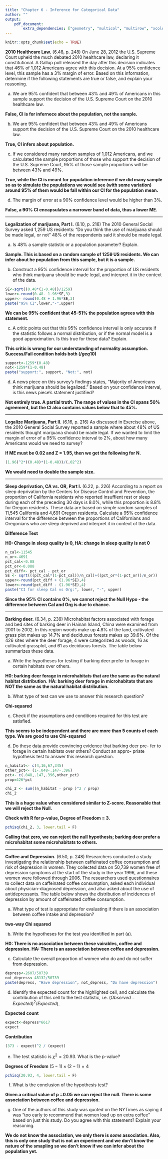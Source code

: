 ```yaml
---
title: "Chapter 6 - Inference for Categorical Data"
author: ""
output:
    pdf_document:
        extra_dependencies: ["geometry", "multicol", "multirow", "xcolor"]
---
```


```r
knitr::opts_chunk$set(echo = TRUE)
```

**2010 Healthcare Law.** (6.48, p. 248) On June 28, 2012 the U.S. Supreme Court upheld the much debated 2010 healthcare law, declaring it constitutional. A Gallup poll released the day after this decision indicates that 46% of 1,012 Americans agree with this decision. At a 95% confidence level, this sample has a 3% margin of error. Based on this information, determine if the following statements are true or false, and explain your reasoning.

(a) We are 95% confident that between 43% and 49% of Americans in this sample support the decision of the U.S. Supreme Court on the 2010 healthcare law.

**False, CI is for infernece about the population, not the sample.**

(b) We are 95% confident that between 43% and 49% of Americans support the decision of the U.S. Supreme Court on the 2010 healthcare law.

**True, CI infers about population.**

(c) If we considered many random samples of 1,012 Americans, and we calculated the sample proportions of those who support the decision of the U.S. Supreme Court, 95% of those sample proportions will be between 43% and 49%.

**True, while the CI is meant for population inference if we did many sample so as to simulate the populations we would see (with some variation) around 95% of them would be fall within our CI for the population mean.**

(d) The margin of error at a 90% confidence level would be higher than 3%.

**False, a 90% CI encapsulates a narrower band of data, thus a lower ME.**



--------------------------------------------------------------------------------

\clearpage

**Legalization of marijuana, Part I.** (6.10, p. 216) The 2010 General Social Survey asked 1,259 US residents: "Do you think the use of marijuana should be made legal, or not" 48% of the respondents said it should be made legal.

(a) Is 48% a sample statistic or a population parameter? Explain.

**Sample. This is based on a random sample of 1259 US residents. We can infer about he population from this sample, but it is a sample.**

(b) Construct a 95% confidence interval for the proportion of US residents who think marijuana should be made legal, and interpret it in the context of the data.

```r
SE<-sqrt((0.48*(1-0.48))/1259)
lower<-round(0.48- 1.96*SE,3)
upper<- round(0.48 + 1.96*SE,3)
paste("95% CI",lower,"-",upper)
```

**We can be 95% confident that 45-51% the population agrees with this statement.**

(c) A critic points out that this 95% confidence interval is only accurate if the statistic follows a normal distribution, or if the normal model is a good approximation. Is this true for these data? Explain.

**This critic is wrong for our understanding of normality assumption. Success/Fail condition holds both ($/geq10$)**

```r
support<-1259*(0.48)
not<-1259*(1-0.48)
paste("support:", support, "Not:", not)
```


(d) A news piece on this survey's findings states, "Majority of Americans think marijuana should be legalized." Based on your confidence interval, is this news piece's statement justified?

**Not entirely true. A partial truth. The range of values in the CI spans 50% agreement, but the CI also contains values below that to 45%.**



--------------------------------------------------------------------------------

\clearpage

**Legalize Marijuana, Part II.** (6.16, p. 216) As discussed in Exercise above, the 2010 General Social Survey reported a sample where about 48% of US residents thought marijuana should be made legal. If we wanted to limit the margin of error of a 95% confidence interval to 2%, about how many Americans would we need to survey?

**If ME must be 0.02 and Z = 1.95, then we get the following for N.**

```r
(1.96)^2*((0.48)*(1-0.48))/(.02^2)
```

**We would need to double the sample size.**



--------------------------------------------------------------------------------

\clearpage

**Sleep deprivation, CA vs. OR, Part I.** (6.22, p. 226) According to a report on sleep deprivation by the Centers for Disease Control and Prevention, the proportion of California residents who reported insuffient rest or sleep during each of the preceding 30 days is 8.0%, while this proportion is 8.8% for Oregon residents. These data are based on simple random samples of 11,545 California and 4,691 Oregon residents. Calculate a 95% confidence interval for the difference between the proportions of Californians and Oregonians who are sleep deprived and interpret it in context of the data.

**Difference Test**

**H0: Change in sleep quality is 0, HA: change in sleep quality is not 0**

```r
n_cal<-11545
n_or<-4691
pct_cal<-0.08
pct_or<-0.088
pct_diff<- pct_cal - pct_or
SE <- sqrt(((pct_cal*(1-pct_cal))/n_cal)+((pct_or*(1-pct_or))/n_or))
upper<-round(pct_diff + (1.96*SE),4)
lower<-round(pct_diff - (1.96*SE),4)
paste("CI for sleep Cal vs Org:", lower, "-", upper)
```

**Since the 95% CI contains 0%, we cannot reject the Null Hypo - the difference between Cal and Org is due to chance.**



--------------------------------------------------------------------------------

\clearpage

**Barking deer.** (6.34, p. 239) Microhabitat factors associated with forage and bed sites of barking deer in Hainan Island, China were examined from 2001 to 2002. In this region woods make up 4.8% of the land, cultivated grass plot makes up 14.7% and deciduous forests makes up 39.6%. Of the 426 sites where the deer forage, 4 were categorized as woods, 16 as cultivated grassplot, and 61 as deciduous forests. The table below summarizes these data.

\begin{center}
\begin{tabular}{c c c c c}
Woods	& Cultivated grassplot	& Deciduous forests	 & Other & Total \\
\hline 
4		& 16					& 67			     & 345	 & 426 \\
\end{tabular}
\end{center}

(a) Write the hypotheses for testing if barking deer prefer to forage in certain habitats over others.

**H0: barking deer forage in microhabitats that are the same as the natural habitat distribution.**
**HA: barking deer forage in microhabitats that are NOT the same as the natural habitat distribution.**

(b) What type of test can we use to answer this research question?

**Chi-squared**

(c) Check if the assumptions and conditions required for this test
are satisfied.

**This seems to be independent and there are more than 5 counts of each type. We are good to use Chi-squared**

(d) Do these data provide convincing evidence that barking deer pre-
fer to forage in certain habitats over others? Conduct an appro- priate hypothesis test to answer this research question.

```r
n_habitat<- c(4,16,67,345)
other_pct<- (1-.048-.147-.396)
pct<- c(.048,.147,.396,other_pct)
prop=426*pct

chi_2 <- sum((n_habitat - prop )^2 / prop)
chi_2
```

**This is a huge value when considered similar to Z-score. Reasonable that we will reject the Null.**

**Check with R for p-value, Degree of Freedom = 3.**

```r
pchisq(chi_2, 3, lower.tail = F)
```

**Calling that zero, we can reject the null hypothesis; barking deer prefer a microhabitat some microhabitats to others.**

--------------------------------------------------------------------------------

\clearpage


**Coffee and Depression.** (6.50, p. 248) Researchers conducted a study investigating the relationship between caffeinated coffee consumption and risk of depression in women. They collected data on 50,739 women free of depression symptoms at the start of the study in the year 1996, and these women were followed through 2006. The researchers used questionnaires to collect data on caffeinated coffee consumption, asked each individual about physician-diagnosed depression, and also asked about the use of antidepressants. The table below shows the distribution of incidences of depression by amount of caffeinated coffee consumption.

\small
\begin{center}
\begin{tabular}{l  l rrrrrr}
	&  \multicolumn{1}{c}{}		& \multicolumn{5}{c}{\textit{Caffeinated coffee consumption}} \\
\cline{3-7}
	&		& $\le$ 1	& 2-6	& 1	& 2-3	& $\ge$ 4	&   \\
	&		& cup/week	& cups/week	& cup/day	& cups/day	& cups/day	& Total  \\
\cline{2-8}
\textit{Clinical} & Yes	& 670 & \fbox{\textcolor{blue}{373}}	& 905	& 564	& 95 	& 2,607 \\
\textit{depression}	& No& 11,545	& 6,244	& 16,329	& 11,726	& 2,288 	& 48,132 \\
\cline{2-8}
				& Total	& 12,215	& 6,617 & 17,234	& 12,290	& 2,383 	& 50,739 \\
\cline{2-8}
\end{tabular}
\end{center}


(a) What type of test is appropriate for evaluating if there is an association between coffee intake and depression?

**two-way Chi squared**

(b) Write the hypotheses for the test you identified in part (a).

**H0: There is no association between these vairables, coffee and depression. HA: There is an association between coffee and depression.**

(c) Calculate the overall proportion of women who do and do not suffer from depression.

```r
depress<-2607/50739
not_depress<-48132/50739
paste(depress, "Have depression", not_depress, "Do have depression")
```

(d) Identify the expected count for the highlighted cell, and calculate the contribution of this cell to the test statistic, i.e. ($Observed - Expected)^2 / Expected$).

**Expected count**

```r
expect<-depress*6617
expect
```

**Contribution**

```r
(373 - expect)^2 / (expect)
```


(e) The test statistic is $\chi^2=20.93$. What is the p-value?

**Degrees of Freedom** $(5-1)\times(2-1)=4$

```r
pchisq(20.93, 4, lower.tail = F)
```


(f) What is the conclusion of the hypothesis test?

**Given a critical value of p =0.05 we can reject the null. There is some association between coffee and depression.**

(g) One of the authors of this study was quoted on the NYTimes as saying it was "too early to recommend that women load up on extra coffee" based on just this study. Do you agree with this statement? Explain your reasoning.

**We do not know the association, we only there is _some_ association. Also, this is only one study that is not an experiment and we don't know the nature of the smapling so we don't know if we can infer about the population yet.**




